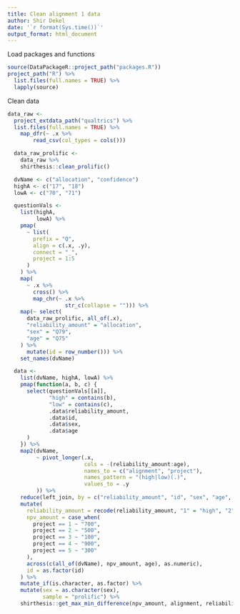 ```yaml
---
title: Clean alignment 1 data
author: Shir Dekel
date: '`r format(Sys.time())`'
output_format: html_document
---
```


Load packages and functions

```r
source(DataPackageR::project_path("packages.R"))
project_path("R") %>%
  list.files(full.names = TRUE) %>%
  lapply(source)
```

Clean data

```r
data_raw <-
  project_extdata_path("qualtrics") %>%
  list.files(full.names = TRUE) %>%
    map_dfr(~ .x %>%
        read_csv(col_types = cols()))

  data_raw_prolific <-
    data_raw %>%
    shirthesis::clean_prolific()

  dvName <- c("allocation", "confidence")
  highA <- c("17", "18")
  lowA <- c("70", "71")

  questionVals <-
    list(highA,
         lowA) %>%
    pmap(
      ~ list(
        prefix = "Q",
        align = c(.x, .y),
        connect = "_",
        project = 1:5
      )
    ) %>%
    map(
      ~ .x %>%
        cross() %>%
        map_chr(~ .x %>%
                  str_c(collapse = ""))) %>%
    map(~ select(
      data_raw_prolific, all_of(.x),
      "reliability_amount" = "allocation",
      "sex" = "Q79",
      "age" = "Q75"
    ) %>%
      mutate(id = row_number())) %>%
    set_names(dvName)

  data <-
    list(dvName, highA, lowA) %>%
    pmap(function(a, b, c) {
      select(questionVals[[a]],
             "high" = contains(b),
             "low" = contains(c),
             .data$reliability_amount,
             .data$id,
             .data$sex,
             .data$age
      )
    }) %>%
    map2(dvName,
         ~ pivot_longer(.x,
                        cols = -(reliability_amount:age),
                        names_to = c("alignment", "project"),
                        names_pattern = "(high|low)(.)",
                        values_to = .y
         )) %>%
    reduce(left_join, by = c("reliability_amount", "id", "sex", "age", "alignment", "project")) %>%
    mutate(
      reliability_amount = recode(reliability_amount, "1" = "high", "2" = "low"),
      npv_amount = case_when(
        project == 1 ~ "700",
        project == 2 ~ "500",
        project == 3 ~ "100",
        project == 4 ~ "900",
        project == 5 ~ "300"
      ),
      across(c(all_of(dvName), npv_amount, age), as.numeric),
      id = as.factor(id)
    ) %>%
    mutate_if(is.character, as.factor) %>%
    mutate(sex = as.character(sex),
           sample = "prolific") %>%
    shirthesis::get_max_min_difference(npv_amount, alignment, reliability_amount)
```

